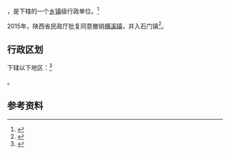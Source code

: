 {{中国乡级行政区|61/09/25/105/000}}

'''{{PAGENAMEBASE}}'''，是{{PRC admin/fullname|61/09/25/105/000|3}}下辖的一个[[乡镇|乡镇]]级行政单位。<ref>{{PRC admin/ref sgc|{{PRC admin/parent|61/09/25/105/000}}}}</ref>

2015年，陕西省民政厅批复同意撤销[[横溪镇_(岚皋县)|横溪镇]]，并入石门镇<ref>{{Cite web |url=http://shaanxi.mca.gov.cn/article/mzyw1/201507/20150700841888.shtml |title=陕西省民政厅关于陕西省乡镇行政区划调整的公告 |access-date=2017-09-14 |archive-url=https://web.archive.org/web/20170914220400/http://shaanxi.mca.gov.cn/article/mzyw1/201507/20150700841888.shtml |archive-date=2017-09-14 |dead-url=yes }}</ref>。

== 行政区划 ==

{{PAGENAMEBASE}}下辖以下地区：<ref>{{PRC admin/ref sgc|61/09/25/105/000}}</ref>

{{PRC admin/children|61/09/25/105/000}}。

== 参考资料 ==

{{reflist}}

{{行政区划小作品}}
{{PRC admin/navcat|61/09/25/105/000}}